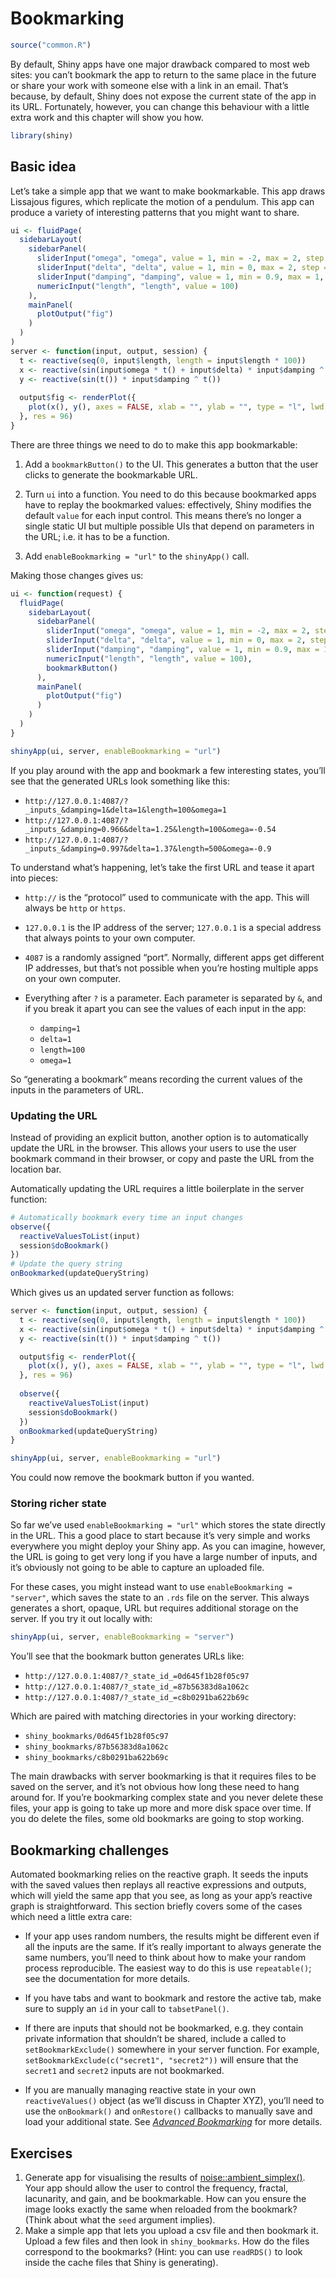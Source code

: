 # Bookmarking {#action-bookmark}

```r
source("common.R")
```

By default, Shiny apps have one major drawback compared to most web sites: you can't bookmark the app to return to the same place in the future or share your work with someone else with a link in an email.
That's because, by default, Shiny does not expose the current state of the app in its URL.
Fortunately, however, you can change this behaviour with a little extra work and this chapter will show you how.

```r
library(shiny)
```

## Basic idea

Let's take a simple app that we want to make bookmarkable.
This app draws Lissajous figures, which replicate the motion of a pendulum.
This app can produce a variety of interesting patterns that you might want to share.

```r
ui <- fluidPage(
  sidebarLayout(
    sidebarPanel(
      sliderInput("omega", "omega", value = 1, min = -2, max = 2, step = 0.01),
      sliderInput("delta", "delta", value = 1, min = 0, max = 2, step = 0.01),
      sliderInput("damping", "damping", value = 1, min = 0.9, max = 1, step = 0.001),
      numericInput("length", "length", value = 100)
    ),
    mainPanel(
      plotOutput("fig")
    )
  )
)
server <- function(input, output, session) {
  t <- reactive(seq(0, input$length, length = input$length * 100))
  x <- reactive(sin(input$omega * t() + input$delta) * input$damping ^ t())
  y <- reactive(sin(t()) * input$damping ^ t())
  
  output$fig <- renderPlot({
    plot(x(), y(), axes = FALSE, xlab = "", ylab = "", type = "l", lwd = 2)
  }, res = 96)
}
```

<!-- TODO: add demo -->

There are three things we need to do to make this app bookmarkable:

1.  Add a `bookmarkButton()` to the UI.
    This generates a button that the user clicks to generate the bookmarkable URL.

2.  Turn `ui` into a function.
    You need to do this because bookmarked apps have to replay the bookmarked values: effectively, Shiny modifies the default `value` for each input control.
    This means there's no longer a single static UI but multiple possible UIs that depend on parameters in the URL; i.e. it has to be a function.

3.  Add `enableBookmarking = "url"` to the `shinyApp()` call.

Making those changes gives us:

```r
ui <- function(request) {
  fluidPage(
    sidebarLayout(
      sidebarPanel(
        sliderInput("omega", "omega", value = 1, min = -2, max = 2, step = 0.01),
        sliderInput("delta", "delta", value = 1, min = 0, max = 2, step = 0.01),
        sliderInput("damping", "damping", value = 1, min = 0.9, max = 1, step = 0.001),
        numericInput("length", "length", value = 100),
        bookmarkButton()
      ),
      mainPanel(
        plotOutput("fig")
      )
    )
  )
}
```

```r
shinyApp(ui, server, enableBookmarking = "url")
```

If you play around with the app and bookmark a few interesting states, you'll see that the generated URLs look something like this:

-   `http://127.0.0.1:4087/?_inputs_&damping=1&delta=1&length=100&omega=1`
-   `http://127.0.0.1:4087/?_inputs_&damping=0.966&delta=1.25&length=100&omega=-0.54`
-   `http://127.0.0.1:4087/?_inputs_&damping=0.997&delta=1.37&length=500&omega=-0.9`

To understand what's happening, let's take the first URL and tease it apart into pieces:

-   `http://` is the "protocol" used to communicate with the app.
    This will always be `http` or `https`.

-   `127.0.0.1` is the IP address of the server; `127.0.0.1` is a special address that always points to your own computer.

-   `4087` is a randomly assigned "port".
    Normally, different apps get different IP addresses, but that's not possible when you're hosting multiple apps on your own computer.

-   Everything after `?` is a parameter.
    Each parameter is separated by `&`, and if you break it apart you can see the values of each input in the app:

    -   `damping=1`
    -   `delta=1`
    -   `length=100`
    -   `omega=1`

So "generating a bookmark" means recording the current values of the inputs in the parameters of URL.

### Updating the URL

Instead of providing an explicit button, another option is to automatically update the URL in the browser.
This allows your users to use the user bookmark command in their browser, or copy and paste the URL from the location bar.

Automatically updating the URL requires a little boilerplate in the server function:

```r
# Automatically bookmark every time an input changes
observe({
  reactiveValuesToList(input)
  session$doBookmark()
})
# Update the query string
onBookmarked(updateQueryString)
```

Which gives us an updated server function as follows:

```r
server <- function(input, output, session) {
  t <- reactive(seq(0, input$length, length = input$length * 100))
  x <- reactive(sin(input$omega * t() + input$delta) * input$damping ^ t())
  y <- reactive(sin(t()) * input$damping ^ t())

  output$fig <- renderPlot({
    plot(x(), y(), axes = FALSE, xlab = "", ylab = "", type = "l", lwd = 2)
  }, res = 96)
  
  observe({
    reactiveValuesToList(input)
    session$doBookmark()
  })
  onBookmarked(updateQueryString)
}
```

```r
shinyApp(ui, server, enableBookmarking = "url")
```

You could now remove the bookmark button if you wanted.

### Storing richer state

So far we've used `enableBookmarking = "url"` which stores the state directly in the URL.
This a good place to start because it's very simple and works everywhere you might deploy your Shiny app.
As you can imagine, however, the URL is going to get very long if you have a large number of inputs, and it's obviously not going to be able to capture an uploaded file.

For these cases, you might instead want to use `enableBookmarking = "server"`, which saves the state to an `.rds` file on the server.
This always generates a short, opaque, URL but requires additional storage on the server.
If you try it out locally with:

```r
shinyApp(ui, server, enableBookmarking = "server")
```

You'll see that the bookmark button generates URLs like:

-   `http://127.0.0.1:4087/?_state_id_=0d645f1b28f05c97`
-   `http://127.0.0.1:4087/?_state_id_=87b56383d8a1062c`
-   `http://127.0.0.1:4087/?_state_id_=c8b0291ba622b69c`

Which are paired with matching directories in your working directory:

-   `shiny_bookmarks/0d645f1b28f05c97`
-   `shiny_bookmarks/87b56383d8a1062c`
-   `shiny_bookmarks/c8b0291ba622b69c`

The main drawbacks with server bookmarking is that it requires files to be saved on the server, and it's not obvious how long these need to hang around for.
If you're bookmarking complex state and you never delete these files, your app is going to take up more and more disk space over time.
If you do delete the files, some old bookmarks are going to stop working.

## Bookmarking challenges

Automated bookmarking relies on the reactive graph.
It seeds the inputs with the saved values then replays all reactive expressions and outputs, which will yield the same app that you see, as long as your app's reactive graph is straightforward.
This section briefly covers some of the cases which need a little extra care:

-   If your app uses random numbers, the results might be different even if all the inputs are the same.
    If it's really important to always generate the same numbers, you'll need to think about how to make your random process reproducible.
    The easiest way to do this is use `repeatable()`; see the documentation for more details.

-   If you have tabs and want to bookmark and restore the active tab, make sure to supply an `id` in your call to `tabsetPanel()`.

-   If there are inputs that should not be bookmarked, e.g. they contain private information that shouldn't be shared, include a called to `setBookmarkExclude()` somewhere in your server function.
    For example, `setBookmarkExclude(c("secret1", "secret2"))` will ensure that the `secret1` and `secret2` inputs are not bookmarked.

-   If you are manually managing reactive state in your own `reactiveValues()` object (as we'll discuss in Chapter XYZ), you'll need to use the `onBookmark()` and `onRestore()` callbacks to manually save and load your additional state.
    See [*Advanced Bookmarking*](https://shiny.rstudio.com/articles/advanced-bookmarking.html) for more details.

## Exercises

1.  Generate app for visualising the results of [noise::ambient_simplex()](https://ambient.data-imaginist.com/reference/noise_simplex.html). Your app should allow the user to control the frequency, fractal, lacunarity, and gain, and be bookmarkable. How can you ensure the image looks exactly the same when reloaded from the bookmark? (Think about what the `seed` argument implies).
2.  Make a simple app that lets you upload a csv file and then bookmark it. Upload a few files and then look in `shiny_bookmarks`. How do the files correspond to the bookmarks? (Hint: you can use `readRDS()` to look inside the cache files that Shiny is generating).
